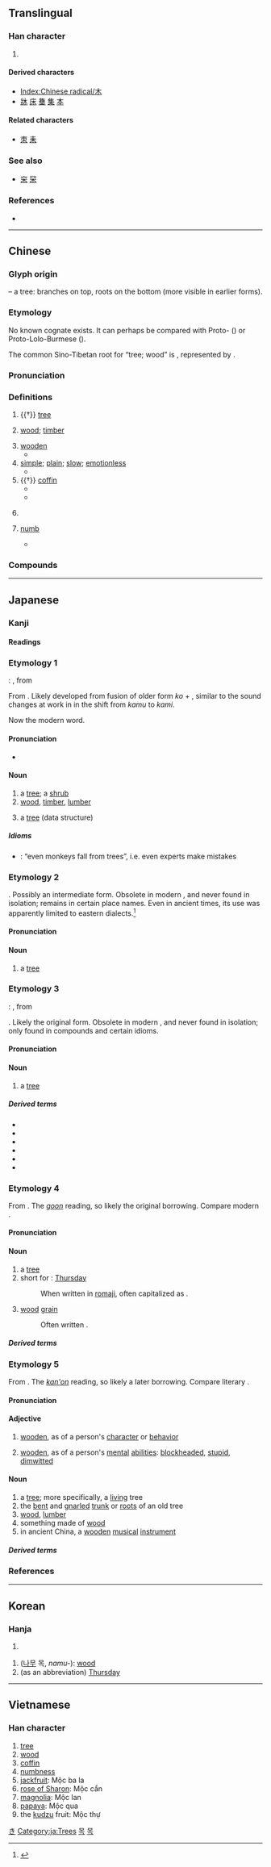 {{character info/new}}
{{also|ホ|禾}}
==Translingual==
{{stroke order|type=animate}}

===Han character===
{{Han char|rn=75|rad=木|as=00|sn=4|four=40900|canj=D}}
#{{mul-kangxi radical-def}}
====Derived characters====
* [[Index:Chinese radical/木]]
* [[牀]] [[床]] [[雧]] [[集]] [[本]]

====Related characters====
* [[朿]] <!-- Derived from similar shape. --> [[耒]] <!-- a 木 plus three cross strokes, but considered different radical -->

===See also===
* {{l|mul|禾}} [[穼]] [[罙]]

===References===
* {{Han ref|kx=0509.010|dkj=14415|dj=0888.130|hdz=21149.060|uh=6728|ud=26408|bh=A4EC|bd=42220}}

----

==Chinese==
{{zh-forms}}

===Glyph origin===
{{Han etyl}}
{{liushu|p}} – a tree: branches on top, roots on the bottom (more visible in earlier forms).

===Etymology===
No known cognate exists. It can perhaps be compared with Proto-{{cog|kar}} {{m|und|*məŋᴮ||trunk (of a tree); firewood}} ({{zh-ref|Starostin}}) or Proto-Lolo-Burmese {{m|und|*ʔmuk||stump (of a tree)}} ({{zh-ref|Schuessler, 2007}}).

The common Sino-Tibetan root for “tree; wood” is {{m|sit-pro|*siŋ ~ sik}}, represented by {{och-l|薪|firewood}}.

===Pronunciation===
{{zh-pron
|m=mù
|c=muk6
|h=pfs=muk
|md=mŭk
|mn=ba̍k/bo̍k
|mn_note=ba̍k - vernacular; bo̍k - literary
|w=5moq
|mc=y
|oc=y
|cat=n,a
}}

===Definitions===
{{zh-hanzi}}

# {{†}} [[tree]]
#: {{zh-syn|樹}}
#: {{zh-x|樹木|tree}}
# [[wood]]; [[timber]]
#: {{zh-x|木頭{tou}|log}}
# [[wooden]]
#* {{zh-x|這 張 桌子 是 木 的。|This table is made of '''wood'''}}
# [[simple]]; [[plain]]; [[slow]]; [[emotionless]]
#* {{zh-x|木訥|plain spoken, slow and inarticulate}}
# {{†}} [[coffin]]
#* {{zh-x|棺木|coffin}}
#* {{zh-x|就木|to die (to enter one's coffin)}}
# {{lb|zh|Mandarin|neologism|slang}} {{eye dialect of|沒|lang=zh}}
#: {{zh-x|有木有|[[d'ya]] have…}}
# [[numb]]
#: {{zh-x|麻木|numb, insensitive}}
#* {{zh-x|她 手指 凍 木 了。|Her fingers were '''numb''' with cold.}}

===Compounds===
{{zh-der|一木難扶|一木難支|一草一木|三木|上木驢|不沉木|不灰木|不燼木|不盡木|丘木|中間砧木|五木|亞喬木|人非木石|仙木|伐木|佳木斯市|依草附木|倚草附木|入木三分|刳木|刻木為吏|削木為吏|剛毅木訥|卉木|半灌木|原木|叢木|古木蔽天|呆似木雞|呆木大|呆若木雞|呆頭木腦|啄木鳥|喬木|土木|土木之變|土木偶人|土木堡|土木工程|土木形骸|土牛木馬|坑木|塔里木河|墓木|墓木已拱|壽木|大興土木|寒木春華|寸木岑樓|就木|山精木客|山頹木壞|巢木居野|帖木兒|平衡木|建木|徙木之信|徙木立信|心如木石|投木報瓊|拱木|接木|提線木偶|搆木為巢|撞木鐘|擇木|擇木而處|攀蘿附木|攔道木|故家喬木|教猱升木|散木|斬木為兵|旋木雀|木上座|木主|木乃伊|木人石心|木伐|木伴哥|木作|木俑|木偶|木偶人|木偶影片|木偶戲|木公|木刻|木刻水印|木刻畫|木化|木化石|木匠|木匠戴枷|木匣|木嗩吶|木器|木圖|木塞|木壞山頹|木大|木天|木天署|木奴|木婚|木媚|木子|木客|木屋|木屐|木屑|木履|木工|木已成舟|木廠|木強|木強則折|木形灰心|木心板|木心石腹|木拐梯子|木拱|木排|木料|木星|木曜日|木木樗樗|木木然|木本|木本植物|木本水源|木札|木朽不雕|木杆|木材|木材工業|木板|木板大鼓|木板畫|木柈子|木柴|木桂|木桃|木梆|木條|木棉|木棉花|木棍|木棒|木楂|木榻|木槿|木樁|木模|木樨|木母|木活字|木浦|木浦模式|木漿|木炭|木炭畫|木焦油|木然|木煤氣|木片|木版|木版印刷|木版畫|木牛流馬|木犀|木猴而冠|木王|木球|木琴|木瓜|木瓜酵素|木畫|木石|木石心腸|木石為徒|木磚|木禺|木筆|木筏|木管樂器|木簡|木簪|木精|木紋|木索|木老鴉|木耳|木胎兒|木腳道|木舌|木芍藥|木花油|木落|木葉|木蓮|木薯|木蘭|木蘭從軍|木蘭步|木蘭舟|木螺釘|木蠟|木製|木記|木訥|木訥無言|木變石|木貓|木賊|木質|木質莖|木質部|木通|木造|木醇|木鐸|木階|木雁|木雕|木雕泥塑|木雞|木雞養到|木難|木頭|木頭人|木頭似的|木頭木腦|木食|木餾油|木香|木馬|木驢|木魚|木魚書|木鳶|木麻黃|朽木|朽木不雕|朽木之才|朽木死灰|朽木糞土|朽木糞牆|朽木蟲|朽株枯木|杉木|材木|杖頭木偶|松木|枕木|林木|果木|枯木|枯木朽株|枯木死灰|枯木生花|枯木逢春|枹木|柏木|柏木油|柚木|柴木|柴達木河|栒子木|桃花心木|梁木其壞|棺木|椽木|楠木|榣木|槁木|槁木死灰|樛木|樹木|樺木|檀木靴|檑木|檜木|櫸木|死灰槁木|水木|水木明瑟|水木清華|求魚緣木|池魚林木|油木梳|泥塑木雕|泰山梁木|浮石沉木|灌木|灰木|烏木|烏魯木齊|燧木|猩猩木|獨木不林|獨木橋|獨木舟|獨木船|獨木難支|瓔珞木|甘木|異木奇花|番木瓜|番木鱉|痲木|發木|白塞木|白木耳|盜木|直木必伐|直木賞|相思木|石心木腸|砍木|砧木|破土斷木|硬木|神木|移木之信|移花接木|積木|窬木|窮猿失木|端木|竹頭木屑|紅木|緣木求魚|繩鋸木斷|聲振林木|胡桃木|膠木|良禽擇木|花木|花木扶疏|花木瓜|花木蘭|苗木|苞木|若木|草木|草木樨|草木灰|草木皆兵|草木知威|草木驚心|草衣木食|蘇木|蘿芙木|蛇木|蟠木|蠢若木雞|行將就木|誹謗之木|謗木|象牙木|貞木|蹶石伐木|身非木石|軟木|軟木塞|軟木畫|通脫木|連齒木屐|過木梳|道木|醒木|重陽木|金口木舌|金木犀|鐵木真|鐵線木偶|鑽木取火|阿拉木汗|陰沉木|面如槁木|類木行星|風木之思|風木含悲|馬醉木|驚堂木|魚木|鳳凰木|鹽膚木|麻木|麻木不仁|黑檀木|龍骨木}}

{{zh-cat|Elementary}}

----

==Japanese==

===Kanji===
{{ja-kanji|grade=1|rs=木00}}

====Readings====
{{ja-readings
|goon=[[もく]] (moku)
|kanon=[[ぼく]] (boku)
|kun=[[き]] (ki), [[け]] (ke) {{qualifier|obsolete}}, [[こ]] (ko) {{qualifier|obsolete}}
|nanori=[[ぐ]] (gu), [[も]] (mo), [[もと]] (moto)
}}

===Etymology 1===
{{ja-kanjitab|yomi=k|き}}
{{IPAchar|/ki<sub>2</sub>/}}: {{IPAchar|[kɨ]}}, from {{IPAchar|[ki]}}

From {{etyl|ojp|ja|sort=き}}. Likely developed from fusion of older form ''ko'' + {{m|ja|い|tr=i|pos=emphatic nominative particle}}, similar to the sound changes at work in {{m|ja|神}} in the shift from ''kamu'' to ''kami''.

Now the modern {{etyl|ja|-}} word.

====Pronunciation====
{{ja-pron|yomi=k|き|acc=1|acc_ref=DJR}}
* {{a|Osaka}} {{ja-accent-common|heiban|き|い}}

====Noun====
{{ja-noun|き}}

# a [[tree]]; a [[shrub]]
# [[wood]], [[timber]], [[lumber]]
# {{lb|ja|sort=き|graph theory|computer science}} a [[tree]] (data structure)

=====Idioms=====
* {{ja-r|猿も木から落ちる|さる も き から おちる}}: “even monkeys fall from trees”, i.e. even experts make mistakes

===Etymology 2===
{{ja-kanjitab|yomi=k|け}}
{{etyl|ojp|ja|sort=け}}. Possibly an intermediate form. Obsolete in modern {{etyl|ja|-}}, and never found in isolation; remains in certain place names. Even in ancient times, its use was apparently limited to eastern dialects.<ref name="KDJ">{{R:Kokugo Dai Jiten}}</ref>

====Pronunciation====
{{ja-pron|yomi=k|け}}

====Noun====
{{ja-noun|け}}

# a [[tree]]
#: {{ux|ja|麻都能'''氣'''乃 奈美多流美礼波 伊波妣等乃 和例乎美於久流等 多々理之母己呂|tr=松の'''木'''の 並みたる見れば 家人の 我れを見送ると 立たりしもころ<br
/>まつの'''け'''の なみたるみれば いはびとの われをみおくると たたりしもころ<br
/>''Matsu no '''ke''' no / namitaru mireba / iwabito no / ware o miokuru to / tatari shi mokoro''|t=Looking at the pine '''trees''' all in a row, they were just like the people from the household standing to see me off|ref=<ref>{{RQ:Manyoshu|20|4375}}; [http://etext.virginia.edu/japanese/manyoshu/Man20Yo.html#4375 text here]</ref>}}

===Etymology 3===
{{ja-kanjitab|yomi=k|こ}}
{{IPAchar|/ko<sub>2</sub>/}}: {{IPAchar|[kə]}}, from {{IPAchar|[ko̞]}}

{{etyl|ojp|ja|sort=こ}}. Likely the original form. Obsolete in modern {{etyl|ja|-}}, and never found in isolation; only found in compounds and certain idioms.

====Pronunciation====
{{ja-pron|yomi=k|こ}}

====Noun====
{{ja-noun|こ}}

# a [[tree]]

=====Derived terms=====
{{der-top}}
* {{ja-l|木高し|こだかし|kodakashi}}
* {{ja-l|木霊|こだま|kodama}}
* {{ja-l|木隠れ|こがくれ|kogakure}}
* {{ja-l|木陰|こかげ|kokage}}
* {{ja-l|木の葉|このは|konoha}}
* {{ja-l|木立|こだち|kodachi}}
{{der-bottom}}

===Etymology 4===
{{ja-kanjitab|yomi=o|もく}}
From {{etyl|ltc|ja|sort=もく}} {{zh-l|木|tr=muwk}}. The [[呉音#Japanese|''goon'']] reading, so likely the original borrowing. Compare modern {{etyl|yue|-}} {{zh-l|木|tr=muk6}}.

====Pronunciation====
{{ja-pron|yomi=goon|もく|acc=1|acc_ref=DJR}}

====Noun====
{{ja-noun|もく}}

# a [[tree]]
# short for {{ja-l|木曜日||Mokuyōbi}}: [[Thursday]]
#: When written in [[romaji]], often capitalized as {{ja-l|||Moku}}.
# [[wood]] [[grain]]
#: Often written {{ja-l|杢}}.

=====Derived terms=====
{{der-top}}
{{der-bottom}}

===Etymology 5===
{{ja-kanjitab|yomi=o|ぼく}}
From {{etyl|ltc|ja|sort=ほく'}} {{zh-l|木}}. The [[漢音#Japanese|''kan'on'']] reading, so likely a later borrowing. Compare literary {{etyl|nan|-}} {{zh-l|木|tr=[[bo̍k]]}}.

====Pronunciation====
{{ja-pron|yomi=kanon|ぼく|acc=0|acc_ref=DJR}}

====Adjective====
{{ja-adj|infl=na|ぼく}}

# {{lb|ja|sort=ほく'|derogatory}} [[wooden]], as of a person's [[character]] or [[behavior]]
# {{lb|ja|sort=ほく'|derogatory}} [[wooden]], as of a person's [[mental]] [[abilities]]: [[blockheaded]], [[stupid]], [[dimwitted]]

====Noun====
{{ja-noun|ぼく}}

# a [[tree]]; more specifically, a [[living]] tree
# the [[bent]] and [[gnarl]]ed [[trunk]] or [[root]]s of an old tree
# [[wood]], [[lumber]]
# something made of [[wood]]
# in ancient China, a [[wooden]] [[musical]] [[instrument]]

=====Derived terms=====
{{der-top}}
{{der-bottom}}

===References===
<references/>

[[Category:Japanese basic words|き]]
[[Category:ja:Trees]]

----

==Korean==

===Hanja===
{{ko-hanja|hangeul=목|rv=mok|mr=mok|y=mok|eumhun=나무|ehrv=namu|ehmr=namu|ehy=namu}}

# {{defn|lang=ko|sort=木00}}

# ([[나무]] 목, ''namu-''): [[wood]]
# (as an abbreviation) [[Thursday]]

[[Category:Hanja readings|목]]

[[Category:ko:Days of the week|목]]

----

==Vietnamese==

===Han character===
{{vi-hantu|[[mộc]], [[móc]], [[mọc]], [[mốc]], [[mục]]|rs=木00}}

# [[tree]]
# [[wood]]
# [[coffin]]
# [[numbness]]
# [[jackfruit]]: Mộc ba la
# [[rose of Sharon]]: Mộc cẩn
# [[magnolia]]: Mộc lan
# [[papaya]]: Mộc qua
# the [[kudzu]] fruit: Mộc thự
[[Category:CJKV radicals| ]]